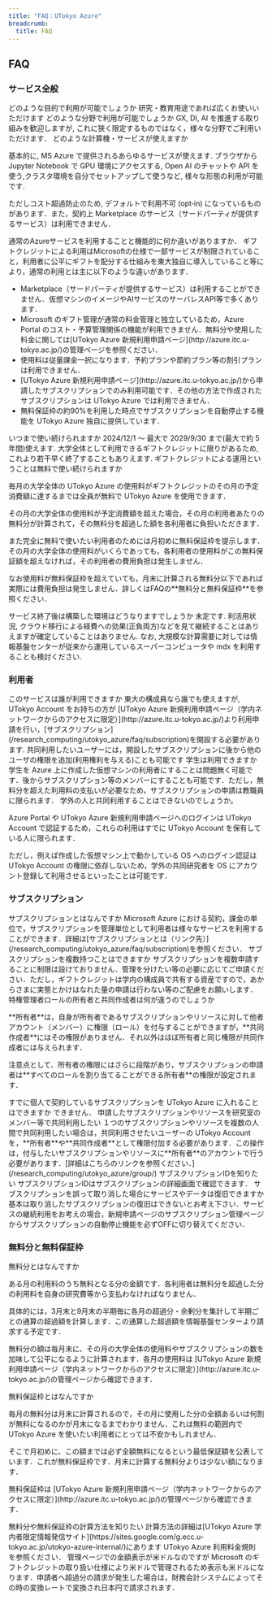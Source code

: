 ```yaml
---
title: "FAQ：UTokyo Azure"
breadcrumb:
  title: FAQ
---
```



## FAQ

### サービス全般

<HelpItem lang="ja" type="details">
  <Fragment slot="problem">どのような目的で利用が可能でしょうか</Fragment>
  <Fragment slot="solution">研究・教育用途であれば広くお使いいただけます</Fragment>
</HelpItem>

<HelpItem lang="ja" type="details">
  <Fragment slot="problem">どのような分野で利用が可能でしょうか</Fragment>
  <Fragment slot="solution">GX, DI, AI を推進する取り組みを歓迎しますが, これに狭く限定するものではなく，様々な分野でご利用いただけます．</Fragment>
</HelpItem>

<HelpItem lang="ja" type="details">
  <Fragment slot="problem">どのような計算機・サービスが使えますか</Fragment>
  <Fragment slot="solution"><p>基本的に, MS Azure で提供されるあらゆるサービスが使えます. ブラウザから Jupyter Notebook で GPU 環境にアクセスする, Open AI のチャットや API を使う,クラスタ環境を自分でセットアップして使うなど, 様々な形態の利用が可能です.</p><p> ただしコスト超過防止のため, デフォルトで利用不可 (opt‑in) になっているものがあります．また，契約上 Marketplace のサービス（サードパーティが提供するサービス）は利用できません．</p></Fragment>
</HelpItem>

<HelpItem lang="ja" type="details">
  <Fragment slot="problem">通常のAzureサービスを利用することと機能的に何か違いがありますか．</Fragment>
  <Fragment slot="solution">ギフトクレジットによる利用はMicrosoftの仕様で一部サービスが制限されていること，利用者に公平にギフトを配分する仕組みを東大独自に導入していること等により，通常の利用とは主に以下のような違いがあります．<p><ul><li>Marketplace（サードパーティが提供するサービス）は利用することができません．仮想マシンのイメージやAIサービスのサーバレスAPI等で多くあります．</li><li>Microsoft のギフト管理が通常の料金管理と独立しているため，Azure Portal のコスト・予算管理関係の機能が利用できません．無料分や使用した料金に関しては[UTokyo Azure 新規利用申請ページ](http://azure.itc.u-tokyo.ac.jp/)の管理ページを参照ください．</li><li>使用料は従量課金一択になります．予約プランや節約プラン等の割引プランは利用できません．</li><li>[UTokyo Azure 新規利用申請ページ](http://azure.itc.u-tokyo.ac.jp/)から申請したサブスクリプションでのみ利用可能です．その他の方法で作成されたサブスクリプションは UTokyo Azure では利用できません．</li><li>無料保証枠の約90%を利用した時点でサブスクリプションを自動停止する機能を UTokyo Azure 独自に提供しています．</li></ul></p></Fragment>
</HelpItem>

<HelpItem lang="ja" type="details">
  <Fragment slot="problem">いつまで使い続けられますか</Fragment>
  <Fragment slot="solution">2024/12/1 ～ 最大で 2029/9/30 まで(最大で約 5 年間)使えます. 大学全体として利用できるギフトクレジットに限りがあるため, これより若干早く終了することもありえます.</Fragment>
</HelpItem>

<HelpItem lang="ja" type="details">
  <Fragment slot="problem">ギフトクレジットによる運用ということは無料で使い続けられますか</Fragment>
    <Fragment slot="solution"><p>毎月の大学全体の UTokyo Azure の使用料がギフトクレジットのその月の予定消費額に達するまでは全員が無料で UTokyo Azure を使用できます．</p>
<p>その月の大学全体の使用料が予定消費額を超えた場合，その月の利用者あたりの無料分が計算されて，その無料分を超過した額を各利用者に負担いただきます．</p>
<p>また完全に無料で使いたい利用者のためには月初めに無料保証枠を提示します．その月の大学全体の使用料がいくらであっても，各利用者の使用料がこの無料保証額を超えなければ，その利用者の費用負担は発生しません．</p>
<p>なお使用料が無料保証枠を超えていても，月末に計算される無料分以下であれば実際には費用負担は発生しません．詳しくはFAQの**無料分と無料保証枠**を参照ください．</p></Fragment>
</HelpItem>

<HelpItem lang="ja" type="details">
  <Fragment slot="problem">サービス終了後は構築した環境はどうなりますでしょうか</Fragment>
  <Fragment slot="solution">未定です. 利活用状況, クラウド移行による経費への効果(正負両方)などを見て継続することはありえますが確定していることはありません. なお, 大規模な計算需要に対しては情報基盤センターが従来から運用しているスーパーコンピュータや mdx を利用することも検討ください.</Fragment>
</HelpItem>

### 利用者

<HelpItem lang="ja" type="details">
  <Fragment slot="problem">このサービスは誰が利用できますか</Fragment>
  <Fragment slot="solution">東大の構成員なら誰でも使えますが, UTokyo Account をお持ちの方が [UTokyo Azure 新規利用申請ページ（学内ネットワークからのアクセスに限定）](http://azure.itc.u-tokyo.ac.jp/)より利用申請を行い，[サブスクリプション](/research_computing/utokyo_azure/faq/subscription)を開設する必要があります. 共同利用したいユーザーには，開設したサブスクリプションに後から他のユーザの権限を追加(利用権利を与える)ことも可能です</Fragment>
</HelpItem>

<HelpItem lang="ja" type="details">
  <Fragment slot="problem">学生は利用できますか</Fragment>
  <Fragment slot="solution">学生を Azure 上に作成した仮想マシンの利用者にすることは問題無く可能です．後からサブスクリプション等のメンバーにすることも可能です．ただし，無料分を超えた利用料の支払いが必要なため，サブスクリプションの申請は教職員に限られます．</Fragment>
</HelpItem>

<HelpItem lang="ja" type="details">
  <Fragment slot="problem">学外の人と共同利用することはできないのでしょうか。</Fragment>
  <Fragment slot="solution"><p>Azure Portal や UTokyo Azure 新規利用申請ページへのログインは UTokyo Account で認証するため，これらの利用はすでに UTokyo Account を保有している人に限られます．</p><p>ただし，例えば作成した仮想マシン上で動かしている OS へのログイン認証は UTokyo Account の権限に依存しないため，学外の共同研究者を OS にアカウント登録して利用させるといったことは可能です．</p></Fragment>
</HelpItem>

### サブスクリプション

<HelpItem lang="ja" type="details">
  <Fragment slot="problem">サブスクリプションとはなんですか</Fragment>
  <Fragment slot="solution">Microsoft Azure における契約，課金の単位で，サブスクリプションを管理単位として利用者は様々なサービスを利用することができます．詳細は[サブスクリプションとは（リンク先）](/research_computing/utokyo_azure/faq/subscription)を参照ください．</Fragment>
</HelpItem>

<HelpItem lang="ja" type="details">
  <Fragment slot="problem">サブスクリプションを複数持つことはできますか</Fragment>
  <Fragment slot="solution">サブスクリプションを複数申請することに制限は設けておりません．管理を分けたい等の必要に応じてご申請ください．ただし，ギフトクレジットは学内の構成員で共有する資産ですので，あからさまに実態とかけはなれた量の申請は行わない等のご配慮をお願いします．</Fragment>
</HelpItem>

<HelpItem lang="ja" type="details">
  <Fragment slot="problem">特権管理者ロールの所有者と共同作成者は何が違うのでしょうか</Fragment>
  <Fragment slot="solution"><p>**所有者**は，自身が所有者であるサブスクリプションやリソースに対して他者アカウント（メンバー）に権限（ロール）を付与することができますが，**共同作成者**にはその権限がありません．それ以外はほぼ所有者と同じ権限が共同作成者には与えられます．</p><p>注意点として、所有者の権限にはさらに段階があり，サブスクリプションの申請者は**すべてのロールを割り当てることができる所有者**の権限が設定されます．</p></Fragment>
</HelpItem>

<HelpItem lang="ja" type="details">
  <Fragment slot="problem">すでに個人で契約しているサブスクリプションを UTokyo Azure に入れることはできますか</Fragment>
  <Fragment slot="solution">できません．</Fragment>
</HelpItem>

<HelpItem lang="ja" type="details">
  <Fragment slot="problem">申請したサブスクリプションやリソースを研究室のメンバー等で共同利用したい</Fragment>
  <Fragment slot="solution">１つのサブスクリプションやリソースを複数の人間で共同利用したい場合は，共同利用させたいユーザーの UTokyo Account を，**所有者**や**共同作成者**として権限付加する必要があります．この操作は，付与したいサブスクリプションやリソースに**所有者**のアカウントで行う必要があります．[詳細はこちらのリンクを参照ください．](/research_computing/utokyo_azure/group/)</Fragment>
</HelpItem>

<HelpItem lang="ja" type="details">
  <Fragment slot="problem">サブスクリプションIDを知りたい</Fragment>
  <Fragment slot="solution">サブスクリプションIDはサブスクリプションの詳細画面で確認できます．</Fragment>
</HelpItem>

<HelpItem lang="ja" type="details">
  <Fragment slot="problem">サブスクリプションを誤って取り消した場合にサービスやデータは復旧できますか</Fragment>
  <Fragment slot="solution">基本は取り消したサブスクリプションの復旧はできないとお考え下さい．サービスの継続利用をお考えの場合，新規申請ページのサブスクリプション管理ページからサブスクリプションの自動停止機能を必ずOFFに切り替えてください．</Fragment>
</HelpItem>

### 無料分と無料保証枠

<HelpItem lang="ja" type="details">
  <Fragment slot="problem">無料分とはなんですか</Fragment>
  <Fragment slot="solution"><p>ある月の利用料のうち無料となる分の金額です．各利用者は無料分を超過した分の利用料を自身の研究費等から支払わなければなりません．</p><p>具体的には，3月末と9月末の半期毎に各月の超過分・余剰分を集計して半期ごとの通算の超過額を計算します．この通算した超過額を情報基盤センターより請求する予定です．</p><p>無料分の額は毎月末に、その月の大学全体の使用料やサブスクリプションの数を加味して公平になるように計算されます．各月の使用料は [UTokyo Azure 新規利用申請ページ（学内ネットワークからのアクセスに限定）](http://azure.itc.u-tokyo.ac.jp/)の管理ページから確認できます．</p></Fragment>
</HelpItem>

<HelpItem lang="ja" type="details">
  <Fragment slot="problem">無料保証枠とはなんですか</Fragment>
  <Fragment slot="solution"><p>毎月の無料分は月末に計算されるので，その月に使用した分の全額あるいは何割が無料になるのかが月末になるまでわかりません．これは無料の範囲内で UTokyo Azure を使いたい利用者にとっては不安かもしれません．</p><p>そこで月初めに、この額までは必ず全額無料になるという最低保証額を公表しています．これが無料保証枠です．月末に計算する無料分よりは少ない額になります．</p><p>無料保証枠は [UTokyo Azure 新規利用申請ページ（学内ネットワークからのアクセスに限定）](http://azure.itc.u-tokyo.ac.jp/)の管理ページから確認できます．</p></Fragment>
</HelpItem>

<HelpItem lang="ja" type="details">
  <Fragment slot="problem">無料分や無料保証枠の計算方法を知りたい</Fragment>
  <Fragment slot="solution">計算方法の詳細は[UTokyo Azure 学内者限定情報発信サイト](https://sites.google.com/g.ecc.u-tokyo.ac.jp/utokyo-azure-internal/)にあります UTokyo Azure 利用料金規則 を参照ください．</Fragment>
</HelpItem>

<HelpItem lang="ja" type="details">
  <Fragment slot="problem">管理ページでの金額表示が米ドルなのですが</Fragment>
  <Fragment slot="solution">Microsoft のギフトクレジットの取り扱い仕様により米ドルで管理されるため表示も米ドルになります．申請者へ超過分の請求が発生した場合は，財務会計システムによってその時の変換レートで変換され日本円で請求されます．</Fragment>
</HelpItem>
